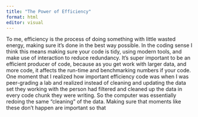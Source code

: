 ```yaml
---
title: "The Power of Efficiency"
format: html
editor: visual
---
```



To me, efficiency is the process of doing something with little wasted energy, making sure it’s done in the best way possible. In the coding sense I think this means making sure your code is tidy, using modern tools, and make use of interaction to reduce redundancy. It’s super important to be an efficient producer of code, because as you get work with larger data, and more code, it affects the run-time and benchmarking numbers if your code. One moment that I realized how important efficiency code was when I was peer-grading a lab and realized instead of cleaning and updating the data set they working with the person had filtered and cleaned up the data in every code chunk they were writing. So the computer was essentially redoing the same “cleaning” of the data. Making sure that moments like these don’t happen are important so that 

